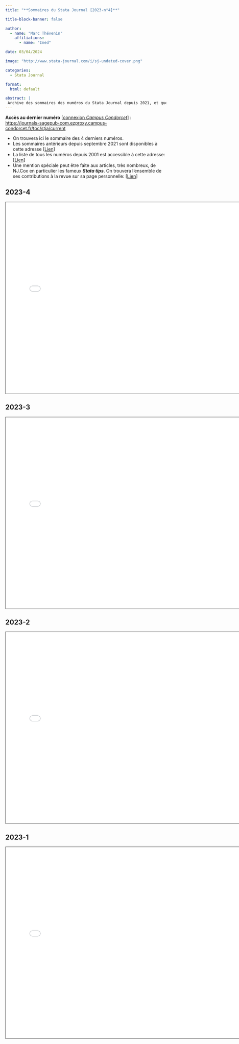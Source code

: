 ```yaml
---
title: "**Sommaires du Stata Journal [2023-n°4]**"

title-block-banner: false

author: 
  - name: "Marc Thévenin"
    affiliations:
      - name: "Ined"

date: 03/04/2024

image: "http://www.stata-journal.com/i/sj-undated-cover.png"

categories:
  - Stata Journal

format: 
  html: default

abstract: | 
 Archive des sommaires des numéros du Stata Journal depuis 2021, et quelques informations sur la revue. Dernier volume: Décembre 2023 
---
```



**Accès au dernier numéro** \[[connexion *Campus Condorcet*](https://refid-auth.campus-condorcet.fr/cas/login?service=https%3A%2F%2Fwww.campus-condorcet.fr%2Fservlet%2Fcom.jsbsoft.jtf.core.SG%3FPROC%3DIDENTIFICATION_FRONT)\] :    
<https://journals-sagepub-com.ezproxy.campus-condorcet.fr/toc/stja/current>


* On trouvera ici le sommaire des 4 derniers numéros. 
* Les sommaires antérieurs depuis septembre 2021 sont disponibles à cette adresse [[Lien](https://github.com/mthevenin/assistoolsms/tree/master/Stata/assist/posts/stata_journal/sj)]
* La liste de tous les numéros depuis 2001 est accessible à cette adresse: [[Lien](https://www.stata-journal.com/archives/)]
* Une mention spéciale peut être faite aux articles, très nombreux, de NJ.Cox en particulier les fameux ***Stata tips***. On trouvera l'ensemble de ses contributions à la revue sur sa page personnelle: [[Lien](https://www.durham.ac.uk/staff/n-j-cox/)]

::: panel-tabset

## **2023-4**

<iframe src="sj/stja_23_4.pdf" height="600" width="750" style="border: 1px solid #464646;" allowfullscreen allow="autoplay">
</iframe>

## **2023-3**

<iframe src="sj/stja_23_3.pdf" height="600" width="750" style="border: 1px solid #464646;" allowfullscreen allow="autoplay">
</iframe>


## **2023-2**

<iframe src="sj/stja_23_2.pdf" height="600" width="750" style="border: 1px solid #464646;" allowfullscreen allow="autoplay">
</iframe>


## **2023-1**

<iframe src="sj/stja_23_1.pdf" height="600" width="750" style="border: 1px solid #464646;" allowfullscreen allow="autoplay">
</iframe>


:::



